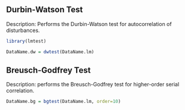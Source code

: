 
## Durbin-Watson Test

Description: Performs the Durbin-Watson test for autocorrelation of disturbances.

```r
library(lmtest)
```

```r
DataName.dw = dwtest(DataName.lm)
```


## Breusch-Godfrey Test

Description: performs the Breusch-Godfrey test for higher-order serial correlation.

```r
DataName.bg = bgtest(DataName.lm, order=10)
```

